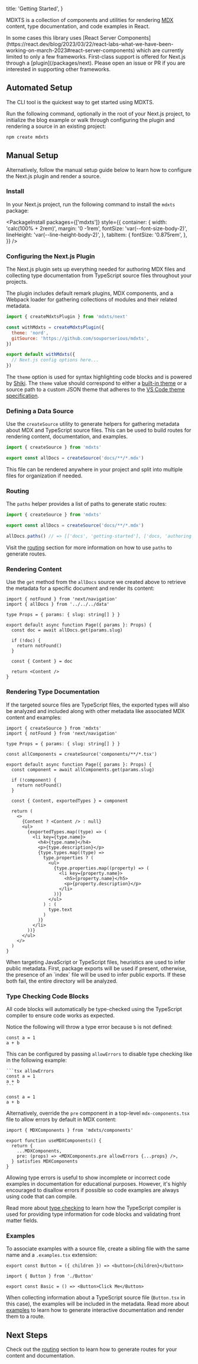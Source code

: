   title: 'Getting Started',
}

MDXTS is a collection of components and utilities for rendering [MDX](https://mdxjs.com/) content, type documentation, and code examples in React.

<Note>
  In some cases this library uses [React Server
  Components](https://react.dev/blog/2023/03/22/react-labs-what-we-have-been-working-on-march-2023#react-server-components)
  which are currently limited to only a few frameworks. First-class support is
  offered for Next.js through a [plugin](/packages/next). Please open an issue
  or PR if you are interested in supporting other frameworks.
</Note>

## Automated Setup

The CLI tool is the quickest way to get started using MDXTS.

Run the following command, optionally in the root of your Next.js project, to initialize the blog example or walk through configuring the plugin and rendering a source in an existing project:

```sh
npm create mdxts
```

## Manual Setup

Alternatively, follow the manual setup guide below to learn how to configure the Next.js plugin and render a source.

### Install

In your Next.js project, run the following command to install the `mdxts` package:

<PackageInstall
  packages={['mdxts']}
  style={{
    container: {
      width: 'calc(100% + 2rem)',
      margin: '0 -1rem',
      fontSize: 'var(--font-size-body-2)',
      lineHeight: 'var(--line-height-body-2)',
    },
    tabItem: {
      fontSize: '0.875rem',
    },
  }}
/>

### Configuring the Next.js Plugin

The Next.js plugin sets up everything needed for authoring MDX files and collecting type documentation from TypeScript source files throughout your projects.

The plugin includes default remark plugins, MDX components, and a Webpack loader for gathering collections of modules and their related metadata.

```js filename="next.config.mjs"
import { createMdxtsPlugin } from 'mdxts/next'

const withMdxts = createMdxtsPlugin({
  theme: 'nord',
  gitSource: 'https://github.com/souporserious/mdxts',
})

export default withMdxts({
  // Next.js config options here...
})
```

The `theme` option is used for syntax highlighting code blocks and is powered by [Shiki](https://shiki.matsu.io/). The `theme` value should correspond to either a [built-in theme](https://shiki.matsu.io/themes) or a source path to a custom JSON theme that adheres to the [VS Code theme specification](https://code.visualstudio.com/api/extension-guides/color-theme).

### Defining a Data Source

Use the `createSource` utility to generate helpers for gathering metadata about MDX and TypeScript source files. This can be used to build routes for rendering content, documentation, and examples.

```ts filename="data.ts"
import { createSource } from 'mdxts'

export const allDocs = createSource('docs/**/*.mdx')
```

<Note>
  This file can be rendered anywhere in your project and split into multiple
  files for organization if needed.
</Note>

### Routing

The `paths` helper provides a list of paths to generate static routes:

```ts filename="02.data.ts"
import { createSource } from 'mdxts'

export const allDocs = createSource('docs/**/*.mdx')

allDocs.paths() // => [['docs', 'getting-started'], ['docs, 'authoring']]
```

Visit the [routing](./02.routing.mdx) section for more information on how to use `paths` to generate routes.

### Rendering Content

Use the `get` method from the `allDocs` source we created above to retrieve the metadata for a specific document and render its content:

```tsx filename="app/blog/[slug]/page.tsx"
import { notFound } from 'next/navigation'
import { allDocs } from '../../../data'

type Props = { params: { slug: string[] } }

export default async function Page({ params }: Props) {
  const doc = await allDocs.get(params.slug)

  if (!doc) {
    return notFound()
  }

  const { Content } = doc

  return <Content />
}
```

### Rendering Type Documentation

If the targeted source files are TypeScript files, the exported types will also be analyzed and included along with other metadata like associated MDX content and examples:

```tsx filename="app/components/[slug]/page.tsx"
import { createSource } from 'mdxts'
import { notFound } from 'next/navigation'

type Props = { params: { slug: string[] } }

const allComponents = createSource('components/**/*.tsx')

export default async function Page({ params }: Props) {
  const component = await allComponents.get(params.slug)

  if (!component) {
    return notFound()
  }

  const { Content, exportedTypes } = component

  return (
    <>
      {Content ? <Content /> : null}
      <ul>
        {exportedTypes.map((type) => (
          <li key={type.name}>
            <h4>{type.name}</h4>
            <p>{type.description}</p>
            {type.types.map((type) =>
              type.properties ? (
                <ul>
                  {type.properties.map((property) => (
                    <li key={property.name}>
                      <h5>{property.name}</h5>
                      <p>{property.description}</p>
                    </li>
                  ))}
                </ul>
              ) : (
                type.text
              )
            )}
          </li>
        ))}
      </ul>
    </>
  )
}
```

<Note>
  When targeting JavaScript or TypeScript files, heuristics are used to infer
  public metadata. First, package exports will be used if present, otherwise,
  the presence of an `index` file will be used to infer public exports. If these
  both fail, the entire directory will be analyzed.
</Note>

### Type Checking Code Blocks

All code blocks will automatically be type-checked using the TypeScript compiler to ensure code works as expected.

Notice the following will throw a type error because `b` is not defined:

```tsx allowErrors showErrors
const a = 1
a + b
```

This can be configured by passing `allowErrors` to disable type checking like in the following example:

````mdx
```tsx allowErrors
const a = 1
a + b
```
````

```tsx allowErrors
const a = 1
a + b
```

Alternatively, override the `pre` component in a top-level `mdx-components.tsx` file to allow errors by default in MDX content:

```tsx filename="mdx-components.tsx"
import { MDXComponents } from 'mdxts/components'

export function useMDXComponents() {
  return {
    ...MDXComponents,
    pre: (props) => <MDXComponents.pre allowErrors {...props} />,
  } satisfies MDXComponents
}
```

Allowing type errors is useful to show incomplete or incorrect code examples in documentation for educational purposes. However, it's highly encouraged to disallow errors if possible so code examples are always using code that can compile.

Read more about [type checking](./03.type-checking.mdx) to learn how the TypeScript compiler is used for providing type information for code blocks and validating front matter fields.

### Examples

To associate examples with a source file, create a sibling file with the same name and a `.examples.tsx` extension:

```tsx filename="components/Button.tsx"
export const Button = ({ children }) => <button>{children}</button>
```

```tsx filename="components/Button.examples.tsx"
import { Button } from './Button'

export const Basic = () => <Button>Click Me</Button>
```

When collecting information about a TypeScript source file (`Button.tsx` in this case), the examples will be included in the metadata. Read more about [examples](./04.examples/01.authoring.mdx) to learn how to generate interactive documentation and render them to a route.

## Next Steps

Check out the [routing](./02.routing.mdx) section to learn how to generate routes for your content and documentation.
